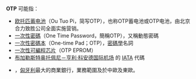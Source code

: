 '''OTP''' 可能指：
*[[欧托匹蓄电池|欧托匹蓄电池]]（Ou Tuo Pi，简写OTP），也称OTP蓄电池或OTP电池，由北京合力致胜公司全面实施营销。
*[[一次性密碼|一次性密碼]]（One Time Password，簡稱OTP），又稱動態密碼
*[[一次性密碼本|一次性密碼本]]（One-time Pad；OTP），[[密碼學|密碼學]]名詞
*[[EPROM#OTP_EPROM|一次性可編程芯片]]（OTP EPROM）
*[[布加勒斯特奥托佩尼－亨利·科安德国际机场|布加勒斯特奥托佩尼－亨利·科安德国际机场]] 的 [[IATA|IATA]] 代碼
*{{link-en|OTP Bank|OTP Bank}}，[[匈牙利|匈牙利]]最大的商業銀行，業務範圍及於中歐及東歐。

{{disambig|Cat=三字拉丁字母缩写消歧义}}